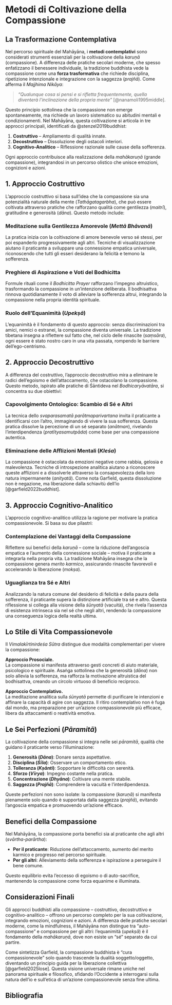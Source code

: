 # Metodi di Coltivazione della Compassione  {#sec-metodi}

## La Trasformazione Contemplativa

Nel percorso spirituale del Mahāyāna, i **metodi contemplativi** sono considerati strumenti essenziali per la coltivazione della *karuṇā* (compassione). A differenza delle pratiche secolari moderne, che spesso enfatizzano il benessere individuale, la tradizione buddhista vede la compassione come una **forza trasformativa** che richiede disciplina, ripetizione intenzionale e integrazione con la saggezza (*prajñā*). Come afferma il *Majjhima Nikāya*:  

> *"Qualunque cosa si pensi e si rifletta frequentemente, quella diventerà l’inclinazione della propria mente"* [@nanamoli1995middle].  

Questo principio sottolinea che la compassione non emerge spontaneamente, ma richiede un lavoro sistematico su abitudini mentali e condizionamenti. Nel Mahāyāna, questa coltivazione si articola in tre approcci principali, identificati da @stenzel2019buddhist:  

1. **Costruttivo** – Ampliamento di qualità innate.  
2. **Decostruttivo** – Dissoluzione degli ostacoli interiori.  
3. **Cognitivo-Analitico** – Riflessione razionale sulle cause della sofferenza.  

Ogni approccio contribuisce alla realizzazione della *mahākaruṇā* (grande compassione), integrandosi in un percorso olistico che unisce emozioni, cognizioni e azioni.

## 1. Approccio Costruttivo

L’approccio costruttivo si basa sull’idea che la compassione sia una potenzialità naturale della mente (*Tathāgatagarbha*), che può essere coltivata attraverso pratiche che rafforzano qualità come gentilezza (*maitrī*), gratitudine e generosità (*dāna*). Questo metodo include:  

### Meditazione sulla Gentilezza Amorevole (*Mettā Bhāvanā*)  
La pratica inizia con la coltivazione di amore benevole verso sé stessi, per poi espanderlo progressivamente agli altri. Tecniche di visualizzazione aiutano il praticante a sviluppare una connessione empatica universale, riconoscendo che tutti gli esseri desiderano la felicità e temono la sofferenza.  

### Preghiere di Aspirazione e Voti del Bodhicitta  
Formule rituali come il *Bodhicitta Prayer* rafforzano l’impegno altruistico, trasformando la compassione in un’intenzione deliberata. Il bodhisattva rinnova quotidianamente il voto di alleviare la sofferenza altrui, integrando la compassione nella propria identità spirituale.  

### Ruolo dell’Equanimità (*Upekṣā*)  
L’equanimità è il fondamento di questo approccio: senza discriminazioni tra amici, nemici o estranei, la compassione diventa universale. La tradizione tibetana insegna a riflettere sul fatto che, nel ciclo delle rinascite (*saṃsāra*), ogni essere è stato nostro caro in una vita passata, rompendo le barriere dell’ego-centrismo.


## 2. Approccio Decostruttivo

A differenza del costruttivo, l’approccio decostruttivo mira a eliminare le radici dell’egoismo e dell’attaccamento, che ostacolano la compassione. Questo metodo, ispirato alle pratiche di Śāntideva nel *Bodhicaryāvatāra*, si concentra su due obiettivi:  

### Capovolgimento Ontologico: Scambio di Sé e Altri  
La tecnica dello *svaparasamatā parātmaparivartana* invita il praticante a identificarsi con l’altro, immaginando di vivere la sua sofferenza. Questa pratica dissolve la percezione di un sé separato (*anātman*), rivelando l’interdipendenza (*pratītyasamutpāda*) come base per una compassione autentica.  

### Eliminazione delle Afflizioni Mentali (*Kleśa*)  
La compassione è ostacolata da emozioni negative come rabbia, gelosia e malevolenza. Tecniche di introspezione analitica aiutano a riconoscere queste afflizioni e a dissolverle attraverso la consapevolezza della loro natura impermanente (*anityatā*). Come nota Garfield, questa dissoluzione non è negazione, ma liberazione dalla schiavitù dell’io [@garfield2022buddhist].


## 3. Approccio Cognitivo-Analitico

L’approccio cognitivo-analitico utilizza la ragione per motivare la pratica compassionevole. Si basa su due pilastri:  

### Contemplazione dei Vantaggi della Compassione  
Riflettere sui benefici della *karuṇā* – come la riduzione dell’angoscia empatica e l’aumento della connessione sociale – motiva il praticante a integrarla nella propria vita. La tradizione Mahāyāna insegna che la compassione genera *merito karmico*, assicurando rinascite favorevoli e accelerando la liberazione (*mokṣa*).  

### Uguaglianza tra Sé e Altri  
Analizzando la natura comune del desiderio di felicità e della paura della sofferenza, il praticante supera la distinzione artificiale tra sé e altro. Questa riflessione si collega alla visione della *śūnyatā* (vacuità), che rivela l’assenza di esistenza intrinseca sia nel sé che negli altri, rendendo la compassione una conseguenza logica della realtà ultima.


## Lo Stile di Vita Compassionevole

Il *Vimalakīrtinirdeśa Sūtra* distingue due modalità complementari per vivere la compassione:  

**Approccio Prosociale.**   
La compassione si manifesta attraverso gesti concreti di aiuto materiale, psicologico e spirituale. Asaṅga sottolinea che la generosità (*dāna*) non solo allevia la sofferenza, ma rafforza la motivazione altruistica del bodhisattva, creando un circolo virtuoso di beneficio reciproco.  

**Approccio Contemplativo.**  
La meditazione analitica sulla *śūnyatā* permette di purificare le intenzioni e affinare la capacità di agire con saggezza. Il ritiro contemplativo non è fuga dal mondo, ma preparazione per un’azione compassionevole più efficace, libera da attaccamenti o reattività emotiva.


## Le Sei Perfezioni (*Pāramitā*)

La coltivazione della compassione si integra nelle sei *pāramitā*, qualità che guidano il praticante verso l’illuminazione:  

1. **Generosità (*Dāna*)**: Donare senza aspettative.  
2. **Disciplina (*Śīla*)**: Osservare un comportamento etico.  
3. **Tolleranza (*Kṣānti*)**: Sopportare le difficoltà con serenità.  
4. **Sforzo (*Vīrya*)**: Impegno costante nella pratica.  
5. **Concentrazione (*Dhyāna*)**: Coltivare una mente stabile.  
6. **Saggezza (*Prajñā*)**: Comprendere la vacuità e l’interdipendenza.  

Queste perfezioni non sono isolate: la compassione (*karuṇā*) si manifesta pienamente solo quando è supportata dalla saggezza (*prajñā*), evitando l’angoscia empatica e promuovendo un’azione efficace.


## Benefici della Compassione

Nel Mahāyāna, la compassione porta benefici sia al praticante che agli altri (*svārtha-parārtha*):  

- **Per il praticante**: Riduzione dell’attaccamento, aumento del merito karmico e progresso nel percorso spirituale.  
- **Per gli altri**: Alleviamento della sofferenza e ispirazione a perseguire il bene comune.  

Questo equilibrio evita l’eccesso di egoismo o di auto-sacrifice, mantenendo la compassione come forza equanime e illuminata.


## Considerazioni Finali

Gli approcci buddhisti alla compassione – costruttivo, decostruttivo e cognitivo-analitico – offrono un percorso completo per la sua coltivazione, integrando emozioni, cognizioni e azioni. A differenza delle pratiche secolari moderne, come la mindfulness, il Mahāyāna non distingue tra "auto-compassione" e compassione per gli altri: l’equanimità (*upekṣā*) è il fondamento della *mahākaruṇā*, dove non esiste un "sé" separato da cui partire.  

Come sintetizza Garfield, la compassione buddhista è "cura compassionevole" solo quando trascende la dualità soggetto/oggetto, diventando un principio guida per la liberazione collettiva [@garfield2025lose]. Questa visione universale rimane uniche nel panorama spirituale e filosofico, sfidando l’Occidente a interrogarsi sulla natura dell’io e sull’etica di un’azione compassionevole senza fine ultima.

## Bibliografia {.unnumbered}

